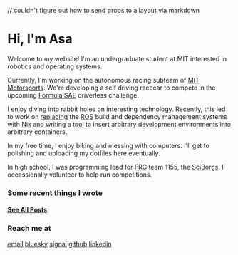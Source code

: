 // couldn't figure out how to send props to a layout via markdown

<Page title="Asa Paparo" description="Asa's Personal Website">

# Hi, I'm Asa

Welcome to my website! I'm an undergraduate student at MIT interested in robotics and operating systems.

Currently, I'm working on the autonomous racing subteam of [MIT Motorsports](https://www.fsae.mit.edu/). We're developing a self driving racecar to compete in the upcoming [Formula SAE](https://www.fsaeonline.com/) driverless challenge.

I enjoy diving into rabbit holes on interesting technology. Recently, this led to work on [replacing](https://github.com/AngleSideAngle/nix-ros-compat) the [ROS](https://www.ros.org/) build and dependency management systems with [Nix](https://nix.dev/) and writing a [tool](https://github.com/AngleSideAngle/YADT) to insert arbitrary development environments into arbitrary containers.

In my free time, I enjoy biking and messing with computers. I'll get to polishing and uploading my dotfiles here eventually.

In high school, I was programming lead for [FRC](https://www.firstinspires.org/robotics/frc) team 1155, the [SciBorgs](https://github.com/sciborgs). I occassionally volunteer to help run competitions.

### Some recent things I wrote

<Posts n={3}/>

<a href="./blog"><h4>See All Posts</h4></a>

### Reach me at
[email](mailto:asapaparo@gmail.com)
[bluesky](https://bsky.app/profile/anglesideangle.dev)
[signal](https://signal.me/#eu/M5vFrZGDCh4BnX1haHyvTtgRjwf7hKWT2uNGFf0jDB7XkxON9Y5OAbb2U5lwPoO4)
[github](https://github.com/AngleSideAngle)
[linkedin](https://www.linkedin.com/in/asa-paparo)

</Page>
